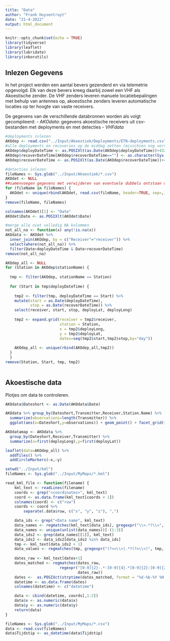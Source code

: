 ```yaml
---
title: "Data"
author: "Frank Huysentruyt"
date: "21-4-2022"
output: html_document
---
```


```r
knitr::opts_chunk$set(echo = TRUE)
library(tidyverse)
library(leaflet)
library(lubridate)
library(inborutils)
```

## Inlezen Gegevens

In het project werden een aantal bevers gezenderd en via telemetrie opgevolgd. Elk van deze bevers kreeg daarbij zowel een VHF als Akoestische zender. De VHF zenders leveren manuele locatiebepalingen met behulp van antennes op, akoestische zenders leveren automatische locaties op ter hoogte van vaste receivers.

De gegevens van de verschillende databronnen worden als volgt gecompileerd:
  - *AKOdata*: gegevens akoestische receivers uit csv-bestanden met deployments en met detecties
  - *VHFdata*

```r
#deployments inlezen
AKOdep <- read.csv("../Input/Akoestiek/Deployments/ETN-deployments.csv", header=TRUE, sep=,)
#alle deployments en recoveries op de middag zetten (misschien nog vervangen door exacte uur)
AKOdep$deployDateTime <- as.POSIXlt(as.Date(AKOdep$deployDateTime))+43200
AKOdep$recoverDateTime[AKOdep$recoverDateTime==""] <- as.character(Sys.time())
AKOdep$recoverDateTime <- as.POSIXlt(as.Date(AKOdep$recoverDateTime))+43200

#detecties inlezen
fileNames <- Sys.glob("../Input/Akoestiek/*.csv")
AKOdet <- NULL
##samenvoegen gegevens met verwijderen van eventuele dubbels ontstaan door niet wissen tussen uitlezen
for (fileName in fileNames) {
  AKOdet <- unique(rbind(AKOdet, read.csv(fileName, header=TRUE, sep=,)))
}
remove(fileName, fileNames)

colnames(AKOdet)[1] <- "Date"
AKOdet$Date <- as.POSIXlt(AKOdet$Date)

#merge alle niet volledig NA kolommen
not_all_na <- function(x) any(!is.na(x))
AKOdata <- AKOdet %>% 
  inner_join(AKOdep, by = c("Receiver"="receiver")) %>% 
  select(where(not_all_na)) %>% 
  filter(Date>deployDateTime & Date<recoverDateTime)
remove(not_all_na)

AKOdep_all <- NULL
for (Station in AKOdep$stationName) {
  
  tmp <- filter(AKOdep, stationName == Station)
  
  for (Start in tmp$deployDateTime) {
    
    tmp2 <- filter(tmp, deployDateTime == Start) %>% 
    mutate(start = as.Date(deployDateTime),
           stop = as.Date(recoverDateTime)) %>% 
    select(receiver, start, stop, deployLat, deployLong)
    
    tmp2 <- expand.grid(receiver = tmp2$receiver,
                        station = Station,
                        x = tmp2$deployLong,
                        y = tmp2$deployLat,
                        dates=seq(tmp2$start,tmp2$stop,by="day"))
    
    AKOdep_all <- unique(rbind(AKOdep_all,tmp2))
  }
  }
remove(Station, Start, tmp, tmp2)
  
```

## Akoestische data
Plotjes om data te controleren.

```r
AKOdata$Dateshort <- as.Date(AKOdata$Date)

AKOdata %>% group_by(Dateshort,Transmitter,Receiver,Station.Name) %>% 
  summarize(observations=length(Transmitter)) %>% 
  ggplot(aes(x=Dateshort,y=observations)) + geom_point() + facet_grid(~Station.Name)

AKOdatamap <- AKOdata %>% 
  group_by(Dateshort,Receiver,Transmitter) %>% 
  summarize(x=first(deployLong),y=first(deployLat))

leaflet(data=AKOdep_all) %>% 
  addTiles() %>% 
  addCircleMarkers(~x,~y)
```
```r
setwd("../Input/kml")
fileNames <- Sys.glob("../Input/MyMaps/*.kml")

read_kml_file <- function(filename) {
    kml_text <- readLines(filename)
    coords <- grep("<coordinates>", kml_text)
    coord <- as.data.frame(kml_text[coords + 1])
    colnames(coord) <- c("ruw")
    coords <- coord %>%
        separate(.data$ruw, c("x", "y", "z"), ",")

    data_ids <- grep("<Data name", kml_text)
    data_names <- regmatches(kml_text[data_ids], gregexpr("\\<.*?\\>", kml.text[data_ids]))
    data_names <- unique(unlist(data_names))[-(1:3)]
    data_ids2 <- grep(data_names[[1]], kml_text)
    data_ids2 <- data_ids2[data_ids2 %in% data_ids]
    tmp <- kml_text[data_ids2 + 1]
    data_values <- regmatches(tmp, gregexpr("(?<=\\>).*?(?=\\<)", tmp, perl=T))
  
    dates_raw <- kml_text[dates+1]
    dates_matched <- regmatches(dates_raw,
                        regexpr("[0-9]{2}-.*-[0-9]{4}.*[0-9]{2}:[0-9]{2}",
                                dates_raw))
    dates <-  as.POSIXct(strptime(dates_matched, format = "%d-%b-%Y %H:%M:%S"))
    datetime <- as.data.frame(dates)
    colnames(datetime) <- c("datetime")

    data <- cbind(datetime, coords[,1:2])
    data$x <- as.numeric(data$x)
    data$y <- as.numeric(data$y)
    return(data)
}

fileNames <- Sys.glob("../Input/MyMaps/*.csv")
data <- read.csv(fileNames)
data$Tijdstip <- as_datetime(data$Tijdstip)
``` 

